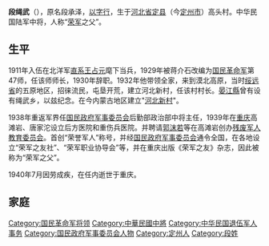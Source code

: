 {{unreferenced|time=2013-07-27T12:55:49+00:00}}
'''段绳武'''（{{bd|1897年||1944年|}}），原名段承泽，[[以字行|以字行]]，生于[[河北省|河北省]][[定县|定县]]（今[[定州市|定州市]]）高头村。中华民国陆军中将，人称“[[荣军|荣军]]之父”。

==生平==
1911年入伍在北洋军[[直系|直系]][[王占元|王占元]]麾下当兵，1929年被蒋介石改编为[[国民革命军|国民革命军]]第47师，任该师师长，1930年辞职。1932年他带领全家，来到漠北高原，当时[[綏遠省_(中華民國)|绥远省]]的五原地区，招徕流民，屯垦开荒，建立河北新村，任该村村长。[[晏江縣|晏江縣]]曾有设有绳武乡，以兹纪念。在今内蒙古地区建立"[[河北新村|河北新村]]"。

1938年重返军界任[[国民政府军事委员会|国民政府军事委员会]]后勤部政治部中将主任，1939年在[[重庆|重庆]]高滩岩、唐家沱设立后方医院和重伤兵医院。并聘请[[郭沫若|郭沫若]]等在高滩岩创办[[残废军人教育委员会|残废军人教育委员会]]。首创“荣誉军人”称号，并经[[国民政府军事委员会|国民政府军事委员会]]通令全国，在各地设立“荣军之友社”、“荣军职业协导会”等，并在重庆出版《荣军之友》杂志，因此被称为“荣军之父”。

1940年7月因劳成疾，在任内逝世于重庆。

==家庭==

{{Authority control}}
{{DEFAULTSORT:D}}
[[Category:国民革命军将领|Category:国民革命军将领]]
[[Category:中華民國中將|Category:中華民國中將]]
[[Category:中华民国退伍军人事务|Category:中华民国退伍军人事务]]
[[Category:国民政府军事委员会人物|Category:国民政府军事委员会人物]]
[[Category:定州人|Category:定州人]]
[[Category:段姓|Category:段姓]]